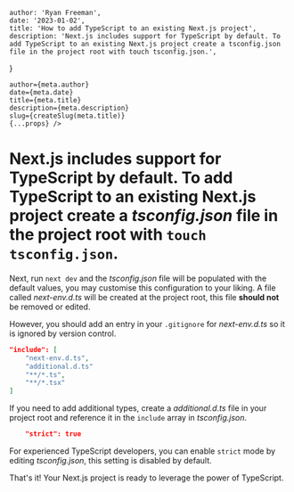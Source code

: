 
    author: 'Ryan Freeman',
    date: '2023-01-02',
    title: 'How to add TypeScript to an existing Next.js project',
    description: 'Next.js includes support for TypeScript by default. To add TypeScript to an existing Next.js project create a tsconfig.json file in the project root with touch tsconfig.json.',
}

    author={meta.author}
    date={meta.date}
    title={meta.title}
    description={meta.description}
    slug={createSlug(meta.title)}
    {...props} />

# Next.js includes support for TypeScript by default. To add TypeScript to an existing Next.js project create a _tsconfig.json_ file in the project root with `touch tsconfig.json`.
Next, run `next dev` and the _tsconfig.json_ file will be populated with the default values, you may customise this configuration to your liking. A file called _next-env.d.ts_ will be created at the project root, this file **should not** be removed or edited.

However, you should add an entry in your `.gitignore` for _next-env.d.ts_ so it is ignored by version control.

```json
"include": [
    "next-env.d.ts",
    "additional.d.ts"
    "**/*.ts",
    "**/*.tsx"
]
```

If you need to add additional types, create a _additional.d.ts_ file in your project root and reference it in the `include` array in _tsconfig.json_.

```json
    "strict": true
```

For experienced TypeScript developers, you can enable `strict` mode by editing _tsconfig.json_, this setting is disabled by default.

That's it! Your Next.js project is ready to leverage the power of TypeScript.


